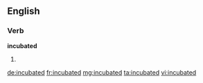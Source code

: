 ==English==

===Verb===
'''incubated'''

# {{past of|[[incubate]]}}

[[de:incubated]]
[[fr:incubated]]
[[mg:incubated]]
[[ta:incubated]]
[[vi:incubated]]